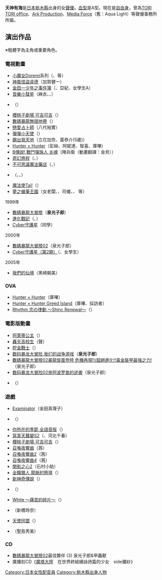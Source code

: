 {{MOSLOW|time=2015-03-07T14:15:32+00:00}}
{{BLP unsourced|time=2012-04-29T17:31:51+00:00}}
{{noteTA|G1=Anime}}
{{藝人
| 姓名     = 天神 有海
| 類型     = 配音員
| 圖片     = 
| 圖片尺寸 = 
| 圖片簡介 = 
| 原名     = 
| 外文名   = 
| 外文     = 
| 羅馬拼音 = 
| 英文名   = 
| 綽號     = 
| 其他藝名 = 
| 國籍     = 
| 民族     = 
| 籍貫     = 
| 出生日期 = 3月25日
| 出生地點 = {{JPN}} [[栃木縣|栃木縣]]
| 逝世日期 = 
| 逝世地點 = 
| 職業     = 
| 語言     = 
| 教育程度 = 
| 宗教信仰 = 
| 配偶     = 
| 音樂類型 = 
| 演奏樂器 = 
| 出身地   = 
| 出道作   = 女老闆（[[夢之蠟筆王國|夢之蠟筆王國]]）
| 出道日期 = 
| 代表作   = {{lang|ja|山田みい子}}（{{lang|ja|[[こっちむいて!みい子|こっちむいて!みい子]]}}）、泉光子郎（[[數碼寶貝大冒險|數碼寶貝大冒險]]）
| 活躍年代 = 1997年 - 
| 唱片公司 = 
| 經紀公司 = [[自由職業|自由身]]
| 網站     = 
| 相關團體 = 
| 獎項     = 
| IMDb    = 
}}
{{Japanese|japanese=天神 有海|kana=てんじん うみ|romaji =Tenjin Umi}}
'''天神有海'''{{BD||3月25日|catIdx=Tenjin Umi}}是[[日本|日本]][[栃木縣|栃木縣]]出身的女[[聲優|聲優]]。[[血型|血型]]是A型。現在是[[自由職業|自由身]]，曾為[[TORI_TORI_office|TORI TORI office]]、[[Ark_Production|Ark Production]]、[[Media_Force|Media Force]]（舊：Aqua Light）等聲優事務所所屬。

== 演出作品 ==
※粗體字為主角或重要角色。
=== 電視動畫 ===
*[[小魔女Doremi|小魔女Doremi]]系列（{{lang|ja|伊藤こうじ}}、{{lang|ja|芝山みさき}}等）
*[[神風怪盜貞德|神風怪盜貞德]]（加賀健一）
*[[金田一少年之事件簿_(動畫)|金田一少年之事件簿]]（{{lang|ja|青山ちひろ}}、亞紀、女學生A）
*[[音樂小彗星|音樂小彗星]]（麻衣、{{lang|ja|青ヌイビト}}、{{lang|ja|ツキビト}}）
*{{lang|ja|[[こっちむいて!みい子|こっちむいて!みい子]]}}（{{lang|ja|'''山田みい子'''}}）
*[[櫻桃子劇場_可吉可吉|櫻桃子劇場 可吉可吉]]（{{lang|ja|ハレハレ}}）
*[[數碼暴龍無限地帶|數碼暴龍無限地帶]]（{{lang|ja|パンダモン}}）
*[[戀愛占卜師|戀愛占卜師]]（八代裕實）
*[[彈彈小天使|彈彈小天使]]（{{lang|ja|茜田イズミ}}）
*[[踢出我天地|踢出我天地]]（立花加奈、葉恭介(5歲)）
*[[Hunter_×_Hunter|Hunter × Hunter]]（彭絲、阿妮達、智喜、庫嗶）
*[[B傳說!_戰鬥彈珠人_炎魂|B傳說! 戰鬥彈珠人 炎魂]]（陣兵衛（動畫翻譯：金貝））
*[[奇幻兒童|奇幻旅程]]（{{lang|ja|クロード}}、{{lang|ja|ベル}}）
*[[不可思議魔法藥店|不可思議魔法藥店]]（{{lang|ja|ピンチィ}}、{{lang|ja|のんすけの犬}}）
*{{lang|ja|[[へろへろくん|へろへろくん]]}}（{{lang|ja|へろへろ虫}}、{{lang|ja|アレアレ}}、{{lang|ja|ウタウタ}}）
*[[魔法使Tai!|魔法使Tai!]]（{{lang|ja|御小手ミチコ}}）
*[[夢之蠟筆王國|夢之蠟筆王國]]（女老闆、{{lang|ja|ヤマアラシ穣}}、司儀、{{lang|ja|新婦}}、{{lang|ja|ホワホワ}} 等）
;1999年
*[[數碼暴龍大冒險|數碼暴龍大冒險]]（'''泉光子郎'''）
*[[進化戰記|進化戰記]]（{{lang|ja|ヤァーント}}、{{lang|ja|いとしの香ちゃん18歳}}）
*[[Cyber守護星|Cyber守護星]]（同學）
;2000年
*[[數碼暴龍大冒險02|數碼暴龍大冒險02]]（泉光子郎）
*[[Cyber守護星|Cyber守護星（第2期）]]（{{lang|ja|姫川マヤ}}、女學生）
;2005年
*[[我們的仙境|我們的仙境]]（黑崎朝美）

=== OVA ===
*[[Hunter_×_Hunter|Hunter × Hunter]]（庫嗶）
*[[Hunter_×_Hunter|Hunter × Hunter Greed Island]]（庫嗶、採訪者）
*[[Rhythm_恋の律動_～Shinc_Renewal～|Rhythm 恋の律動 ～Shinc Renewal～]]（{{lang|ja|ファウナ}}）

===電影版動畫===
*[[阿萊蒂公主|阿萊蒂公主]]（{{lang|ja|仕立て屋の従弟}}）
*[[轟天高校生|轟天高校生]]（聲）
*[[貯金戰士|貯金戰士]]（{{lang|ja|ピンキー}}）
*[[數碼寶貝大冒險#我们的战争游戏_-_ぼくらのウォーゲーム!|数码暴龙大冒险 我们的战争游戏]]（'''泉光子郎'''）
*[[數碼暴龍大冒險02|數碼暴龍大冒險02暴龍旋風登陸 危機再現!!/超絕進化!!黃金裝甲最強之力!]]（泉光子郎）
*[[數碼暴龍大冒險02#帝阿波罗兽的逆袭_-_ディアボロモンの逆襲|数码暴龙大冒险02帝阿波罗兽的逆袭]]（泉光子郎）
*{{lang|ja|[[PiPiとべないホタル|PiPiとべないホタル]]}}（{{lang|ja|リーア}}）

=== 遊戲 ===
*[[Examinator|Examinator]]（金田真理子）
*{{lang|ja|[[えすえふアンドロギャる～|えすえふアンドロギャる～]]}}（{{lang|ja|しらりん}}）
*[[你所在的季節_全語音版|你所在的季節 全語音版]]（{{lang|ja|伊隅みちる}}） 
*[[寫真天蠶變|寫真天蠶變S2]]（{{lang|ja|双葉るい}}、河北千春）
*[[櫻桃子劇場_可吉可吉|櫻桃子劇場 可吉可吉]]（{{lang|ja|ハレハレ}}）
*[[召喚夜響曲|召喚夜響曲]]（茜）
*[[召喚夜響曲2|召喚夜響曲2]]（茜）
*[[召喚夜響曲4|召喚夜響曲4]]（茜）
*[[闇影之心2|闇影之心2]]（石村小助）
*[[Hunter_×_Hunter|全職獵人 龍脈的祭壇]]（{{lang|ja|ポンズ}}）
*[[新神奇傳說|新神奇傳說]]（{{lang|ja|ラビィ}}）
*{{lang|ja|[[ブレイドアーツ_〜黄昏の都ルルイエ〜|ブレイドアーツ 〜黄昏の都ルルイエ〜]]}}（{{lang|ja|蘭花}}）
*[[White_〜痛苦的碎片〜|White 〜痛苦的碎片〜]]（{{lang|ja|倉島みかな}}）
*{{lang|ja|[[ぬくもりの中で|ぬくもりの中で]]}}（新橋玲奈）
*[[天使同盟|天使同盟]]（{{lang|ja|アイリ}}） 
*{{lang|ja|[[悪だくみ|悪だくみ]]}}（聖島秀美） 

=== CD ===
*[[數碼暴龍大冒險02|數碼暴龍大冒險02]]最佳夥伴 (3) 泉光子郎&甲蟲獸
*廣播刻CD《[[魔塔大陸|魔塔大陸]]　在世界終結續詠詩篇的少女　side彌紗》 {{lang|ja|ユオ}}

{{normdaten}}
{{DEFAULTSORT:Tenjin Umi}}
[[Category:日本女性配音員|Category:日本女性配音員]]
[[Category:栃木縣出身人物|Category:栃木縣出身人物]]